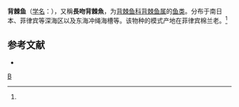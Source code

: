 {{Speciesbox
| taxon = Notacanthus abbotti
| binomial_authority = (Fowler, 1934)<ref name='id5746'>{{cite web| url =http://www.bioinfo.cn/db05/BjdwSpecies.php?action=view&id=5746| title =背棘鱼| work =《中国动物物种编目数据库》| publisher =中国科学院微生物研究所| author =中国科学院动物研究所| accessdate =2009-04-11| deadurl =yes| archiveurl =https://web.archive.org/web/20160305020450/http://www.bioinfo.cn/db05/BjdwSpecies.php?action=view&id=5746| archivedate =2016-03-05}}</ref>
}}

'''背棘鱼'''（[[学名|学名]]：{{lang|la|''Notacanthus abbotti''}}），又稱'''長吻背棘魚'''，为[[背棘鱼科|背棘鱼科]][[背棘鱼属|背棘鱼属]]的[[鱼类|鱼类]]。分布于南日本、菲律宾等深海区以及东海冲绳海槽等。该物种的模式产地在菲律宾棉兰老。<ref name='id5746'/>

== 参考文献 ==
{{reflist}}
* {{TaiBNET| zh=長吻背棘魚 | id=380709 | binomial=Notacanthus abbotti | authority=Fowler, 1934 | var= | accessdate=2013-01-24}}
{{鱼类小作品}}
{{Taxonbar}}
[[Category:背棘鱼属|B]]